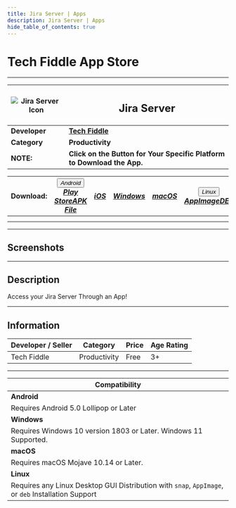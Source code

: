 ```yaml
---
title: Jira Server | Apps
description: Jira Server | Apps
hide_table_of_contents: true
---
```


# Tech Fiddle App Store

---

| ![Jira Server Icon](https://cdn.jsdelivr.net/gh/Comp-Labs/cdn/img/apps/jira-server.png) | <h2>Jira Server</h2>                                                    |
| --------------------------------------------------------------------------------------- | ----------------------------------------------------------------------- |
| **Developer**                                                                           | [**Tech Fiddle**](https://complabs.in/apps)                             |
| **Category**                                                                            | **Productivity**                                                        |
| **NOTE:**                                                                               | **Click on the Button for Your Specific Platform to Download the App.** |

| **Download:** | <div className="appsDropdown disabled"><button className="disabled button button--primary"><i className="fa-brands fa-android" /> Android <i className="fa-solid fa-caret-down" /></button><div className="disabled appsDropdown-content"><a className="disabled" href="#">Play Store</a><a className="disabled" href="#">APK File</a></div></div> | <a href="#" target="_blank" rel="noopener noreferrer" className="button button--primary disabled"><i className="fa-brands fa-app-store-ios" /> iOS</a> | <a href="https://github.com/Comp-Labs/Jira-Server/releases/latest/download/Jira-Server.exe" target="_blank" rel="noopener noreferrer" className="button button--primary"><i className="fa-brands fa-windows" /> Windows</a> | <a href="https://github.com/Comp-Labs/comp-labs-meet/releases/latest/download/Jira-Server.dmg" target="_blank" rel="noopener noreferrer" className="button button--primary"><i className="fa-brands fa-apple" /> macOS</a> | <div className="appsDropdown"><button className="button button--primary"><i className="fa-brands fa-linux" /> Linux <i className="fa-solid fa-caret-down" /></button><div className="appsDropdown-content"><a href="https://github.com/Comp-Labs/Jira-Server/releases/latest/download/Jira-Server-x86_64.AppImage">AppImage</a><a href="https://github.com/Comp-Labs/Jira-Server/releases/latest/download/Jira-Server-amd64.deb">DEB</a></div></div> |
| :-----------: | :------------------------------------------------------------------------------------------------------------------------------------------------------------------------------------------------------------------------------------------------------------------------------------------------------------------------------------------------: | :----------------------------------------------------------------------------------------------------------------------------------------------------: | :-------------------------------------------------------------------------------------------------------------------------------------------------------------------------------------------------------------------------: | :------------------------------------------------------------------------------------------------------------------------------------------------------------------------------------------------------------------------: | :--------------------------------------------------------------------------------------------------------------------------------------------------------------------------------------------------------------------------------------------------------------------------------------------------------------------------------------------------------------------------------------------------------------------------------------------------: |
|               |                                                                                                                                                                                                                                                                                                                                                    |                                                                                                                                                        |                                                                                                                                                                                                                             |                                                                                                                                                                                                                            |                                                                                                                                                                                                                                                                                                                                                                                                                                                      |
|               |                                                                                                                                                                                                                                                                                                                                                    |                                                                                                                                                        |                                                                                                                                                                                                                             |                                                                                                                                                                                                                            |                                                                                                                                                                                                                                                                                                                                                                                                                                                      |

---

## Screenshots

<Tabs className="unique-tabs" groupId="screenshot-os" queryString>
  <TabItem value="windows" label="Windows">
    <ShowcaseCarousel
      aspectRatio={6000 / 4000}
      sites={[
        {
          name: "Windows Screenshot 1",
          image: "https://cdn.jsdelivr.net/gh/Comp-Labs/cdn/img/default.jpg",
          url: "",
        },
        {
          name: "Windows Screenshot 2",
          image: "https://cdn.jsdelivr.net/gh/Comp-Labs/cdn/img/default.jpg",
          url: "",
        },
        {
          name: "Windows Screenshot 3",
          image: "https://cdn.jsdelivr.net/gh/Comp-Labs/cdn/img/default.jpg",
          url: "",
        },
      ]}
    />
  </TabItem>
  <TabItem value="macos" label="macOS">
    <ShowcaseCarousel
      aspectRatio={6000 / 4000}
      sites={[
        {
          name: "macOS Screenshot 1",
          image: "https://cdn.jsdelivr.net/gh/Comp-Labs/cdn/img/default.jpg",
          url: "",
        },
        {
          name: "macOS Screenshot 2",
          image: "https://cdn.jsdelivr.net/gh/Comp-Labs/cdn/img/default.jpg",
          url: "",
        },
        {
          name: "macOS Screenshot 3",
          image: "https://cdn.jsdelivr.net/gh/Comp-Labs/cdn/img/default.jpg",
          url: "",
        },
      ]}
    />
  </TabItem>
  <TabItem value="linux" label="Linux">
    <ShowcaseCarousel
      aspectRatio={6000 / 4000}
      sites={[
        {
          name: "Linux Screenshot 1",
          image: "https://cdn.jsdelivr.net/gh/Comp-Labs/cdn/img/default.jpg",
          url: "",
        },
        {
          name: "Linux Screenshot 2",
          image: "https://cdn.jsdelivr.net/gh/Comp-Labs/cdn/img/default.jpg",
          url: "",
        },
        {
          name: "Linux Screenshot 3",
          image: "https://cdn.jsdelivr.net/gh/Comp-Labs/cdn/img/default.jpg",
          url: "",
        },
      ]}
    />
  </TabItem>
</Tabs>

---

## Description

Access your Jira Server Through an App!

---

## Information

| Developer / Seller | Category     | Price | Age Rating |
| ------------------ | ------------ | ----- | ---------- |
| Tech Fiddle        | Productivity | Free  | 3+         |

---

| **Compatibility**                                                                                  |
| -------------------------------------------------------------------------------------------------- |
| **Android**                                                                                        |
| Requires Android 5.0 Lollipop or Later                                                             |
| **Windows**                                                                                        |
| Requires Windows 10 version 1803 or Later. Windows 11 Supported.                                   |
| **macOS**                                                                                          |
| Requires macOS Mojave 10.14 or Later.                                                              |
| **Linux**                                                                                          |
| Requires any Linux Desktop GUI Distribution with `snap`, `AppImage`, or `deb` Installation Support |
